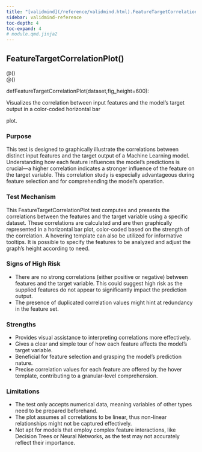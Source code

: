 ```yaml
---
title: "[validmind](/reference/validmind.html).FeatureTargetCorrelationPlot"
sidebar: validmind-reference
toc-depth: 4
toc-expand: 4
# module.qmd.jinja2
---
```


<!-- function.qmd.jinja2 -->

## FeatureTargetCorrelationPlot[()]{.muted}

<!-- signatures.jinja2 -->

::: {.signature}

<div class="decorator">@<!-- types.jinja2 - format_type --><!-- types.jinja2 - format_type --><!-- types.jinja2 - format_type --><span class="n"></span><span class="p">(</span><span class="p">)</span></div><div class="decorator">@<!-- types.jinja2 - format_type --><!-- types.jinja2 - format_type --><!-- types.jinja2 - format_type --><span class="n"></span><span class="p">(</span><span class="p">)</span></div>
<span class="kw">def</span><span class="name">FeatureTargetCorrelationPlot</span>(<span class="params"><span class="n">dataset</span><span class="muted">,</span></span><span class="params"><span class="n">fig_height</span><span class="o">=</span><span class="kc">600</span></span>):

:::

<!-- docstring.jinja2 -->

Visualizes the correlation between input features and the model's target output in a color-coded horizontal bar

plot.

### Purpose

This test is designed to graphically illustrate the correlations between distinct input features and the target output of a Machine Learning model. Understanding how each feature influences the model's predictions is crucial—a higher correlation indicates a stronger influence of the feature on the target variable. This correlation study is especially advantageous during feature selection and for comprehending the model's operation.

### Test Mechanism

This FeatureTargetCorrelationPlot test computes and presents the correlations between the features and the target variable using a specific dataset. These correlations are calculated and are then graphically represented in a horizontal bar plot, color-coded based on the strength of the correlation. A hovering template can also be utilized for informative tooltips. It is possible to specify the features to be analyzed and adjust the graph's height according to need.

### Signs of High Risk

- There are no strong correlations (either positive or negative) between features and the target variable. This could suggest high risk as the supplied features do not appear to significantly impact the prediction output.
- The presence of duplicated correlation values might hint at redundancy in the feature set.

### Strengths

- Provides visual assistance to interpreting correlations more effectively.
- Gives a clear and simple tour of how each feature affects the model's target variable.
- Beneficial for feature selection and grasping the model's prediction nature.
- Precise correlation values for each feature are offered by the hover template, contributing to a granular-level comprehension.

### Limitations

- The test only accepts numerical data, meaning variables of other types need to be prepared beforehand.
- The plot assumes all correlations to be linear, thus non-linear relationships might not be captured effectively.
- Not apt for models that employ complex feature interactions, like Decision Trees or Neural Networks, as the test may not accurately reflect their importance.
